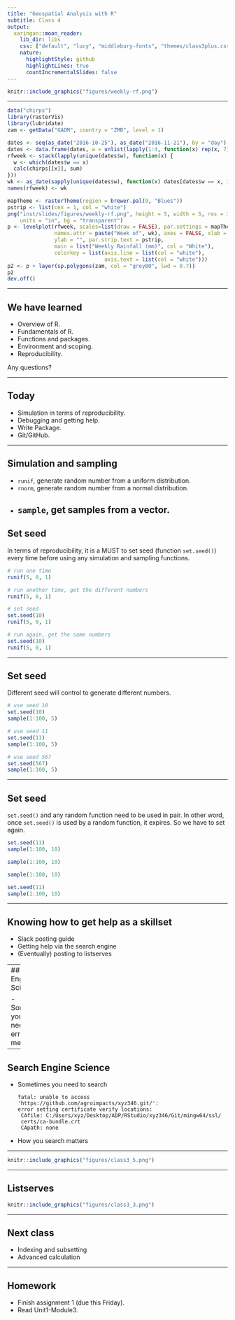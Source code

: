 ```yaml
---
title: "Geospatial Analysis with R"
subtitle: Class 4
output:
  xaringan::moon_reader:
    lib_dir: libs
    css: ["default", "lucy", "middlebury-fonts", "themes/class3plus.css"]
    nature:
      highlightStyle: github
      highlightLines: true
      countIncrementalSlides: false
---
```


```r
knitr::include_graphics("figures/weekly-rf.png")
```

---

```r
data("chirps")
library(rasterVis)
library(lubridate)
zam <- getData("GADM", country = "ZMB", level = 1)

dates <- seq(as_date("2016-10-25"), as_date("2016-11-21"), by = "day")
dates <- data.frame(dates, w = unlist(lapply(1:4, function(x) rep(x, 7))))
rfweek <- stack(lapply(unique(dates$w), function(x) {
  w <- which(dates$w == x)
  calc(chirps[[x]], sum)
}))
wk <- as_date(sapply(unique(dates$w), function(x) dates[dates$w == x, 1][1]))
names(rfweek) <- wk

mapTheme <- rasterTheme(region = brewer.pal(9, "Blues"))
pstrip <- list(cex = 1, col = "white")
png("inst/slides/figures/weekly-rf.png", height = 5, width = 5, res = 300,
    units = "in", bg = "transparent")
p <- levelplot(rfweek, scales=list(draw = FALSE), par.settings = mapTheme,
               names.attr = paste("Week of", wk), axes = FALSE, xlab = "",
               ylab = "", par.strip.text = pstrip, 
               main = list("Weekly Rainfall (mm)", col = "White"), 
               colorkey = list(axis.line = list(col = "white"), 
                               axis.text = list(col = "white")))
p2 <- p + layer(sp.polygons(zam, col = "grey80", lwd = 0.7))
p2
dev.off()
```

---

## We have learned

- Overview of R.
- Fundamentals of R.
- Functions and packages.
- Environment and scoping.
- Reproducibility.

Any questions?

---

## Today

- Simulation in terms of reproducibility.
- Debugging and getting help.
- Write Package.
- Git/GitHub.

---

## Simulation and sampling

- `runif`, generate random number from a uniform distribution.
- `rnorm`, generate random number from a normal distribution.
- `sample`, get samples from a vector.
---

## Set seed

In terms of reproducibility, it is a MUST to set seed (function `set.seed()`) every time before using any simulation and sampling functions. 

```r
# run one time
runif(5, 0, 1)

# run another time, get the different numbers
runif(5, 0, 1)

# set seed
set.seed(10)
runif(5, 0, 1)

# run again, get the same numbers
set.seed(10)
runif(5, 0, 1)
```

---

## Set seed

Different seed will control to generate different numbers.

```r
# use seed 10
set.seed(10)
sample(1:100, 5)

# use seed 11
set.seed(11)
sample(1:100, 5)

# use seed 567
set.seed(567)
sample(1:100, 5)
```

---

## Set seed

`set.seed()` and any random function need to be used in pair. In other word, once `set.seed()` is used by a random function, it expires. So we have to set again.

```r
set.seed(11)
sample(1:100, 10)

sample(1:100, 10)

sample(1:100, 10)

set.seed(11)
sample(1:100, 10)
```

---

## Knowing how to get help as a skillset

- Slack posting guide
- Getting help via the search engine
- (Eventually) posting to listserves

---
## Search Engine Science

 - Sometimes you just need the error message
```r
knitr::include_graphics("figures/class3_4.jpeg")
```

---

## Search Engine Science

- Sometimes you need to search
  ```
  fatal: unable to access 'https://github.com/agroimpacts/xyz346.git/': 
  error setting certificate verify locations:
   CAfile: C:/Users/xyz/Desktop/ADP/RStudio/xyz346/Git/mingw64/ssl/
   certs/ca-bundle.crt
   CApath: none
  ```
- How you search matters

---

```r
knitr::include_graphics("figures/class3_5.png")
```

---

## Listserves

```r
knitr::include_graphics("figures/class3_3.png")
```

---

## Next class

- Indexing and subsetting
- Advanced calculation

---

## Homework

- Finish assignment 1 (due this Friday).
- Read Unit1-Module3.
